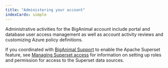 ```yaml
---
title: "Administering your account"
indexCards: simple
---
```


Administrative activities for the BigAnimal account include portal and database user access management as well as account activity reviews and customizing Azure policy definitions.

If you coordinated with [BigAnimal Support](../overview/support) to enable the Apache Superset feature, see [Managing Superset access](01a_superset_access) for information on setting up roles and permission for access to the Superset data sources.
